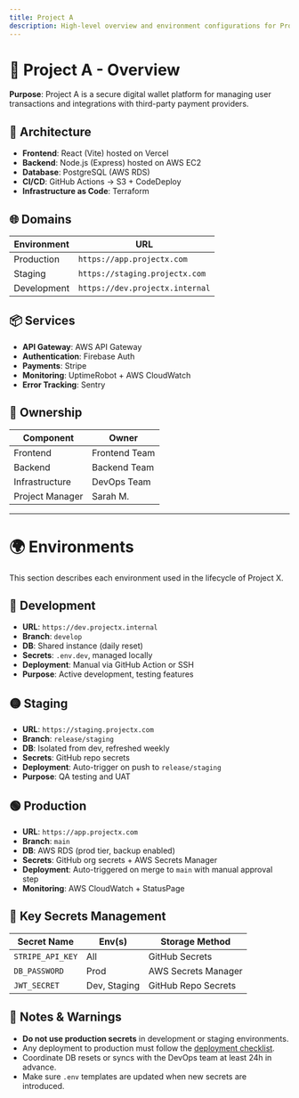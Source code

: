 ```yaml
---
title: Project A 
description: High-level overview and environment configurations for Project X
---
```


# 🧭 Project A - Overview

**Purpose**: Project A is a secure digital wallet platform for managing user transactions and integrations with third-party payment providers.

## 🧱 Architecture

- **Frontend**: React (Vite) hosted on Vercel
- **Backend**: Node.js (Express) hosted on AWS EC2
- **Database**: PostgreSQL (AWS RDS)
- **CI/CD**: GitHub Actions → S3 + CodeDeploy
- **Infrastructure as Code**: Terraform

## 🌐 Domains

| Environment | URL                        |
|-------------|----------------------------|
| Production  | `https://app.projectx.com` |
| Staging     | `https://staging.projectx.com` |
| Development | `https://dev.projectx.internal` |

## 📦 Services

- **API Gateway**: AWS API Gateway
- **Authentication**: Firebase Auth
- **Payments**: Stripe
- **Monitoring**: UptimeRobot + AWS CloudWatch
- **Error Tracking**: Sentry

## 👥 Ownership

| Component        | Owner        |
|------------------|--------------|
| Frontend         | Frontend Team |
| Backend          | Backend Team  |
| Infrastructure   | DevOps Team   |
| Project Manager  | Sarah M.      |

---

# 🌍 Environments

This section describes each environment used in the lifecycle of Project X.

## 🔵 Development

- **URL**: `https://dev.projectx.internal`
- **Branch**: `develop`
- **DB**: Shared instance (daily reset)
- **Secrets**: `.env.dev`, managed locally
- **Deployment**: Manual via GitHub Action or SSH
- **Purpose**: Active development, testing features

## 🟡 Staging

- **URL**: `https://staging.projectx.com`
- **Branch**: `release/staging`
- **DB**: Isolated from dev, refreshed weekly
- **Secrets**: GitHub repo secrets
- **Deployment**: Auto-trigger on push to `release/staging`
- **Purpose**: QA testing and UAT

## 🟢 Production

- **URL**: `https://app.projectx.com`
- **Branch**: `main`
- **DB**: AWS RDS (prod tier, backup enabled)
- **Secrets**: GitHub org secrets + AWS Secrets Manager
- **Deployment**: Auto-triggered on merge to `main` with manual approval step
- **Monitoring**: AWS CloudWatch + StatusPage

## 🔐 Key Secrets Management

| Secret Name        | Env(s)        | Storage Method         |
|--------------------|---------------|-------------------------|
| `STRIPE_API_KEY`   | All           | GitHub Secrets          |
| `DB_PASSWORD`      | Prod          | AWS Secrets Manager     |
| `JWT_SECRET`       | Dev, Staging  | GitHub Repo Secrets     |

## 📝 Notes & Warnings

- **Do not use production secrets** in development or staging environments.
- Any deployment to production must follow the [deployment checklist](./deployment-checklist).
- Coordinate DB resets or syncs with the DevOps team at least 24h in advance.
- Make sure `.env` templates are updated when new secrets are introduced.

